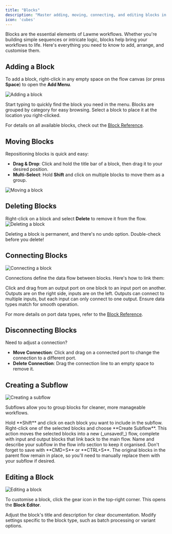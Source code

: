 ```yaml
---
title: "Blocks"
description: "Master adding, moving, connecting, and editing blocks in Lawme workflows"
icon: 'cubes'
---
```



Blocks are the essential elements of Lawme workflows. Whether you're building simple sequences or intricate logic, blocks help bring your workflows to life. Here's everything you need to know to add, arrange, and customise them.

## Adding a Block

To add a block, right-click in any empty space on the flow canvas (or press **Space**) to open the **Add Menu**.

![Adding a block](/assets/block_add.gif)

<CardGroup cols={2}>
  <Card title="Search & Select">
    Start typing to quickly find the block you need in the menu.
  </Card>
  <Card title="Organised by Category">
    Blocks are grouped by category for easy browsing. Select a block to place it at the location you right-clicked.
  </Card>
</CardGroup>

For details on all available blocks, check out the [Block Reference](../../block-reference).

## Moving Blocks

Repositioning blocks is quick and easy:

- **Drag & Drop**: Click and hold the title bar of a block, then drag it to your desired position.
- **Multi-Select**: Hold **Shift** and click on multiple blocks to move them as a group.

![Moving a block](/assets/block_move.gif)

## Deleting Blocks

Right-click on a block and select **Delete** to remove it from the flow.
![Deleting a block](/assets/block_delete.gif)

<Callout type="warning">
  Deleting a block is permanent, and there's no undo option. Double-check before you delete!
</Callout>

## Connecting Blocks

![Connecting a block](/assets/block_connect.gif)

Connections define the data flow between blocks. Here's how to link them:

<CardGroup cols={2}>
  <Card title="Create Connections">
    Click and drag from an output port on one block to an input port on another. Outputs are on the right side, inputs are on the left.
  </Card>
  <Card title="Port Rules">
    Outputs can connect to multiple inputs, but each input can only connect to one output. Ensure data types match for smooth operation.
  </Card>
</CardGroup>

For more details on port data types, refer to the [Block Reference](../../block-reference).

## Disconnecting Blocks

Need to adjust a connection? 

- **Move Connection**: Click and drag on a connected port to change the connection to a different port.
- **Delete Connection**: Drag the connection line to an empty space to remove it.

## Creating a Subflow

![Creating a subflow](/assets/block_create_subflow.gif)

Subflows allow you to group blocks for cleaner, more manageable workflows.

<Steps>
  <Step title="Select Blocks">
    Hold **Shift** and click on each block you want to include in the subflow.
  </Step>
  <Step title="Create Subflow">
    Right-click one of the selected blocks and choose **Create Subflow**. This action moves the selected blocks into a new (_unsaved!_) flow, complete with input and output blocks that link back to the main flow.
  </Step>
</Steps>

<Tip>
  Name and describe your subflow in the flow info section to keep it organised. Don't forget to save with **CMD+S** or **CTRL+S**.
</Tip>

<Note>
  The original blocks in the parent flow remain in place, so you'll need to manually replace them with your subflow if desired.
</Note>

## Editing a Block

![Editing a block](/assets/block_edit.gif)

To customise a block, click the gear icon in the top-right corner. This opens the **Block Editor**.

<CardGroup cols={2}>
  <Card title="Edit Block Details">
    Adjust the block's title and description for clear documentation.
  </Card>
  <Card title="Fine-Tune Settings">
    Modify settings specific to the block type, such as batch processing or variant options.
  </Card>
</CardGroup>